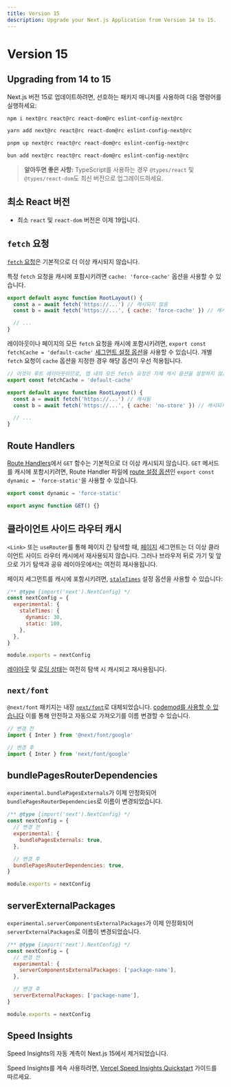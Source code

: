 ```yaml
---
title: Version 15
description: Upgrade your Next.js Application from Version 14 to 15.
---
```


# Version 15

## Upgrading from 14 to 15

Next.js 버전 15로 업데이트하려면, 선호하는 패키지 매니저를 사용하여 다음 명령어를 실행하세요:

```bash filename="Terminal"
npm i next@rc react@rc react-dom@rc eslint-config-next@rc
```

```bash filename="Terminal"
yarn add next@rc react@rc react-dom@rc eslint-config-next@rc
```

```bash filename="Terminal"
pnpm up next@rc react@rc react-dom@rc eslint-config-next@rc
```

```bash filename="Terminal"
bun add next@rc react@rc react-dom@rc eslint-config-next@rc
```

> **알아두면 좋은 사항:** TypeScript를 사용하는 경우 `@types/react` 및 `@types/react-dom`도 최신 버전으로 업그레이드하세요.

## 최소 React 버전

- 최소 `react` 및 `react-dom` 버전은 이제 19입니다.

## `fetch` 요청

[`fetch` 요청](/docs/app/api-reference/functions/fetch)은 기본적으로 더 이상 캐시되지 않습니다.

특정 `fetch` 요청을 캐시에 포함시키려면 `cache: 'force-cache'` 옵션을 사용할 수 있습니다.

```js filename="app/layout.js"
export default async function RootLayout() {
  const a = await fetch('https://...') // 캐시되지 않음
  const b = await fetch('https://...', { cache: 'force-cache' }) // 캐시됨

  // ...
}
```

레이아웃이나 페이지의 모든 `fetch` 요청을 캐시에 포함시키려면, `export const fetchCache = 'default-cache'` [세그먼트 설정 옵션](/docs/app/api-reference/file-conventions/route-segment-config)을 사용할 수 있습니다. 개별 `fetch` 요청이 `cache` 옵션을 지정한 경우 해당 옵션이 우선 적용됩니다.

```js filename="app/layout.js"
// 이것이 루트 레이아웃이므로, 앱 내의 모든 fetch 요청은 자체 캐시 옵션을 설정하지 않는 한 캐시됩니다.
export const fetchCache = 'default-cache'

export default async function RootLayout() {
  const a = await fetch('https://...') // 캐시됨
  const b = await fetch('https://...', { cache: 'no-store' }) // 캐시되지 않음

  // ...
}
```

## Route Handlers

[Route Handlers](/docs/app/api-reference/file-conventions/route)에서 `GET` 함수는 기본적으로 더 이상 캐시되지 않습니다. `GET` 메서드를 캐시에 포함시키려면, Route Handler 파일에 [route 설정 옵션](/docs/app/api-reference/file-conventions/route-segment-config)인 `export const dynamic = 'force-static'`을 사용할 수 있습니다.

```js filename="app/api/route.js"
export const dynamic = 'force-static'

export async function GET() {}
```

## 클라이언트 사이드 라우터 캐시

`<Link>` 또는 `useRouter`를 통해 페이지 간 탐색할 때, [페이지](/docs/app/api-reference/file-conventions/page) 세그먼트는 더 이상 클라이언트 사이드 라우터 캐시에서 재사용되지 않습니다. 그러나 브라우저 뒤로 가기 및 앞으로 가기 탐색과 공유 레이아웃에서는 여전히 재사용됩니다.

페이지 세그먼트를 캐시에 포함시키려면, [`staleTimes`](/docs/app/api-reference/next-config-js/staleTimes) 설정 옵션을 사용할 수 있습니다:

```js filename="next.config.js"
/** @type {import('next').NextConfig} */
const nextConfig = {
  experimental: {
    staleTimes: {
      dynamic: 30,
      static: 180,
    },
  },
}

module.exports = nextConfig
```

[레이아웃](/docs/app/api-reference/file-conventions/layout) 및 [로딩 상태](/docs/app/api-reference/file-conventions/loading)는 여전히 탐색 시 캐시되고 재사용됩니다.

## `next/font`

`@next/font` 패키지는 내장 [`next/font`](/docs/app/api-reference/components/font)로 대체되었습니다. [codemod를 사용할 수 있습니다](/docs/app/building-your-application/upgrading/codemods#built-in-next-font) 이를 통해 안전하고 자동으로 가져오기를 이름 변경할 수 있습니다.

```js filename="app/layout.js"
// 변경 전
import { Inter } from '@next/font/google'

// 변경 후
import { Inter } from 'next/font/google'
```

## bundlePagesRouterDependencies

`experimental.bundlePagesExternals`가 이제 안정화되어 `bundlePagesRouterDependencies`로 이름이 변경되었습니다.

```js filename="next.config.js"
/** @type {import('next').NextConfig} */
const nextConfig = {
  // 변경 전
  experimental: {
    bundlePagesExternals: true,
  },

  // 변경 후
  bundlePagesRouterDependencies: true,
}

module.exports = nextConfig
```

## serverExternalPackages

`experimental.serverComponentsExternalPackages`가 이제 안정화되어 `serverExternalPackages`로 이름이 변경되었습니다.

```js filename="next.config.js"
/** @type {import('next').NextConfig} */
const nextConfig = {
  // 변경 전
  experimental: {
    serverComponentsExternalPackages: ['package-name'],
  },

  // 변경 후
  serverExternalPackages: ['package-name'],
}

module.exports = nextConfig
```

## Speed Insights

Speed Insights의 자동 계측이 Next.js 15에서 제거되었습니다.

Speed Insights를 계속 사용하려면, [Vercel Speed Insights Quickstart](https://vercel.com/docs/speed-insights/quickstart) 가이드를 따르세요.
